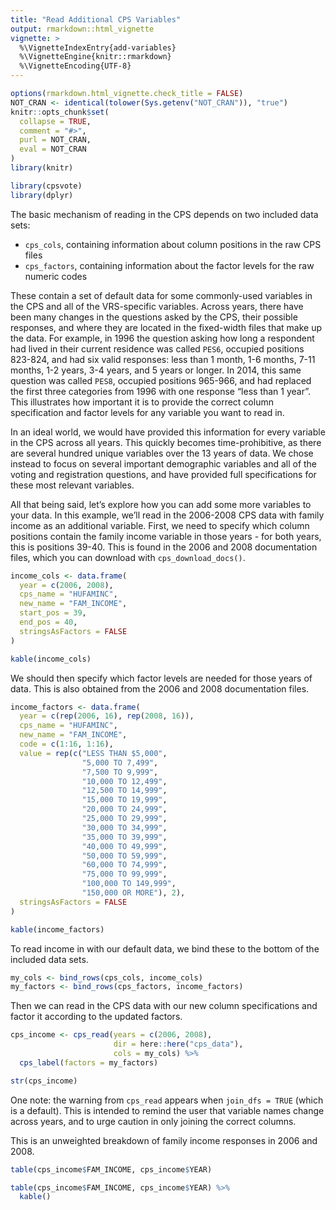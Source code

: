 ```yaml
---
title: "Read Additional CPS Variables"
output: rmarkdown::html_vignette
vignette: >
  %\VignetteIndexEntry{add-variables}
  %\VignetteEngine{knitr::rmarkdown}
  %\VignetteEncoding{UTF-8}
---
```


```r
options(rmarkdown.html_vignette.check_title = FALSE)
NOT_CRAN <- identical(tolower(Sys.getenv("NOT_CRAN")), "true")
knitr::opts_chunk$set(
  collapse = TRUE,
  comment = "#>",
  purl = NOT_CRAN,
  eval = NOT_CRAN
)
library(knitr)
```

```r
library(cpsvote)
library(dplyr)
```

The basic mechanism of reading in the CPS depends on two included data sets: 

- `cps_cols`, containing information about column positions in the raw CPS files
- `cps_factors`, containing information about the factor levels for the raw numeric codes

These contain a set of default data for some commonly-used variables in the CPS and all of the VRS-specific variables. Across years, there have been many changes in the questions asked by the CPS, their possible responses, and where they are located in the fixed-width files that make up the data. For example, in 1996 the question asking how long a respondent had lived in their current residence was called `PES6`, occupied positions 823-824, and had six valid responses: less than 1 month, 1-6 months, 7-11 months, 1-2 years, 3-4 years, and 5 years or longer. In 2014, this same question was called `PES8`, occupied positions 965-966, and had replaced the first three categories from 1996 with one response "less than 1 year". This illustrates how important it is to provide the correct column specification and factor levels for any variable you want to read in.

In an ideal world, we would have provided this information for every variable in the CPS across all years. This quickly becomes time-prohibitive, as there are several hundred unique variables over the 13 years of data. We chose instead to focus on several important demographic variables and all of the voting and registration questions, and have provided full specifications for these most relevant variables.

All that being said, let's explore how you can add some more variables to your data. In this example, we'll read in the 2006-2008 CPS data with family income as an additional variable. First, we need to specify which column positions contain the family income variable in those years - for both years, this is positions 39-40. This is found in the 2006 and 2008 documentation files, which you can download with `cps_download_docs()`.

```r
income_cols <- data.frame(
  year = c(2006, 2008),
  cps_name = "HUFAMINC",
  new_name = "FAM_INCOME",
  start_pos = 39,
  end_pos = 40,
  stringsAsFactors = FALSE
)
```

```r
kable(income_cols)
```

We should then specify which factor levels are needed for those years of data. This is also obtained from the 2006 and 2008 documentation files.

```r
income_factors <- data.frame(
  year = c(rep(2006, 16), rep(2008, 16)),
  cps_name = "HUFAMINC",
  new_name = "FAM_INCOME",
  code = c(1:16, 1:16),
  value = rep(c("LESS THAN $5,000",
                "5,000 TO 7,499",
                "7,500 TO 9,999",
                "10,000 TO 12,499",
                "12,500 TO 14,999",
                "15,000 TO 19,999",
                "20,000 TO 24,999",
                "25,000 TO 29,999",
                "30,000 TO 34,999",
                "35,000 TO 39,999",
                "40,000 TO 49,999",
                "50,000 TO 59,999",
                "60,000 TO 74,999",
                "75,000 TO 99,999",
                "100,000 TO 149,999",
                "150,000 OR MORE"), 2),
  stringsAsFactors = FALSE
)
```

```r
kable(income_factors)
```

To read income in with our default data, we bind these to the bottom of the included data sets.

```r
my_cols <- bind_rows(cps_cols, income_cols)
my_factors <- bind_rows(cps_factors, income_factors)
```

Then we can read in the CPS data with our new column specifications and factor it according to the updated factors.

```r
cps_income <- cps_read(years = c(2006, 2008),
                       dir = here::here("cps_data"),
                       cols = my_cols) %>%
  cps_label(factors = my_factors)

str(cps_income)
```

One note: the warning from `cps_read` appears when `join_dfs = TRUE` (which is a default). This is intended to remind the user that variable names change across years, and to urge caution in only joining the correct columns.

This is an unweighted breakdown of family income responses in 2006 and 2008.

```r
table(cps_income$FAM_INCOME, cps_income$YEAR)
```

```r
table(cps_income$FAM_INCOME, cps_income$YEAR) %>%
  kable()
```
